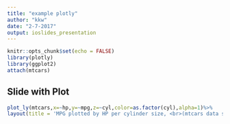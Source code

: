 ```yaml
---
title: "example plotly"
author: "kkw"
date: "2-7-2017"
output: ioslides_presentation
---
```


```r
knitr::opts_chunk$set(echo = FALSE)
library(plotly)
library(ggplot2)
attach(mtcars)
```


## Slide with Plot

```r
plot_ly(mtcars,x=~hp,y=~mpg,z=~cyl,color=as.factor(cyl),alpha=1)%>%  
layout(title = 'MPG plotted by HP per cylinder size, <br>(mtcars data set)' )

```

